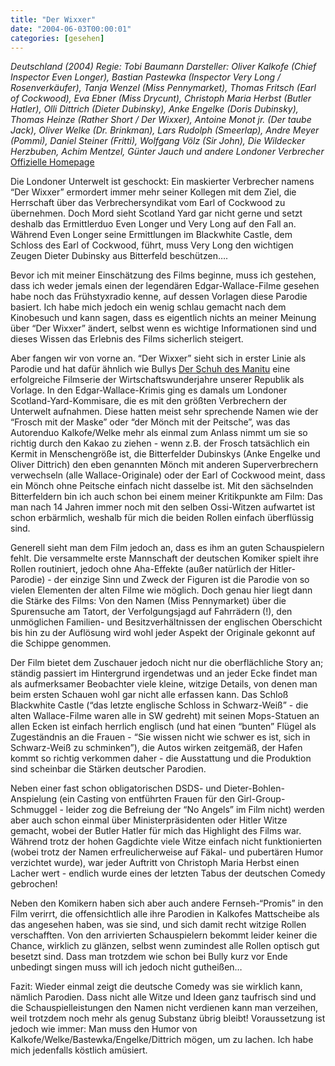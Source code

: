 ```yaml
---
title: "Der Wixxer"
date: "2004-06-03T00:00:01"
categories: [gesehen]
---
```


*Deutschland (2004)
Regie: Tobi Baumann
Darsteller: Oliver Kalkofe (Chief Inspector Even Longer), Bastian Pastewka (Inspector Very Long / Rosenverkäufer), Tanja Wenzel (Miss Pennymarket), Thomas Fritsch (Earl of Cockwood), Eva Ebner (Miss Drycunt), Christoph Maria Herbst (Butler Hatler), Olli Dittrich (Dieter Dubinsky), Anke Engelke (Doris Dubinsky), Thomas Heinze (Rather Short / Der Wixxer), Antoine Monot jr. (Der taube Jack), Oliver Welke (Dr. Brinkman), Lars Rudolph (Smeerlap), Andre Meyer (Pommi), Daniel Steiner (Fritti), Wolfgang Völz (Sir John), Die Wildecker Herzbuben, Achim Mentzel, Günter Jauch und andere Londoner Verbrecher*
[Offizielle Homepage](http://www.weristderwixxer.de/)

Die Londoner Unterwelt ist geschockt: Ein maskierter Verbrecher namens "Der Wixxer" ermordert immer mehr seiner Kollegen mit dem Ziel, die Herrschaft über das Verbrechersyndikat vom Earl of Cockwood zu übernehmen. Doch Mord sieht Scotland Yard gar nicht gerne und setzt deshalb das Ermittlerduo Even Longer und Very Long auf den Fall an. Während Even Longer seine Ermittlungen im Blackwhite Castle, dem Schloss des Earl of Cockwood, führt, muss Very Long den wichtigen Zeugen Dieter Dubinsky aus Bitterfeld beschützen....

Bevor ich mit meiner Einschätzung des Films beginne, muss ich gestehen, dass ich weder jemals einen der legendären Edgar-Wallace-Filme gesehen habe noch das Frühstyxradio kenne, auf dessen Vorlagen diese Parodie basiert. Ich habe mich jedoch ein wenig schlau gemacht nach dem Kinobesuch und kann sagen, dass es eigentlich nichts an meiner Meinung über "Der Wixxer" ändert, selbst wenn es wichtige Informationen sind und dieses Wissen das Erlebnis des Films sicherlich steigert.

Aber fangen wir von vorne an. "Der Wixxer" sieht sich in erster Linie als Parodie und hat dafür ähnlich wie Bullys [Der Schuh des Manitu](/blog/2001/08/15/der-schuh-des-manitu/) eine erfolgreiche Filmserie der Wirtschaftswunderjahre unserer Republik als Vorlage. In den Edgar-Wallace-Krimis ging es damals um Londoner Scotland-Yard-Kommisare, die es mit den größten Verbrechern der Unterwelt aufnahmen. Diese hatten meist sehr sprechende Namen wie der "Frosch mit der Maske" oder "der Mönch mit der Peitsche", was das Autorenduo Kalkofe/Welke mehr als einmal zum Anlass nimmt um sie so richtig durch den Kakao zu ziehen - wenn z.B. der Frosch tatsächlich ein Kermit in Menschengröße ist, die Bitterfelder Dubinskys (Anke Engelke und Oliver Dittrich) den eben genannten Mönch mit anderen Superverbrechern verwechseln (alle Wallace-Originale) oder der Earl of Cockwood meint, dass ein Mönch ohne Peitsche einfach nicht dasselbe ist. Mit den sächselnden Bitterfeldern bin ich auch schon bei einem meiner Kritikpunkte am Film: Das man nach 14 Jahren immer noch mit den selben Ossi-Witzen aufwartet ist schon erbärmlich, weshalb für mich die beiden Rollen einfach überflüssig sind.

Generell sieht man dem Film jedoch an, dass es ihm an guten Schauspielern fehlt. Die versammelte erste Mannschaft der deutschen Komiker spielt ihre Rollen routiniert, jedoch ohne Aha-Effekte (außer natürlich der Hitler-Parodie) - der einzige Sinn und Zweck der Figuren ist die Parodie von so vielen Elementen der alten Filme wie möglich. Doch genau hier liegt dann die Stärke des Films: Von den Namen (Miss Pennymarket) über die Spurensuche am Tatort, der Verfolgungsjagd auf Fahrrädern (!), den unmöglichen Familien- und Besitzverhältnissen der englischen Oberschicht bis hin zu der Auflösung wird wohl jeder Aspekt der Originale gekonnt auf die Schippe genommen.

Der Film bietet dem Zuschauer jedoch nicht nur die oberflächliche Story an; ständig passiert im Hintergrund irgendetwas und an jeder Ecke findet man als aufmerksamer Beobachter viele kleine, witzige Details, von denen man beim ersten Schauen wohl gar nicht alle erfassen kann. Das Schloß Blackwhite Castle ("das letzte englische Schloss in Schwarz-Weiß" - die alten Wallace-Filme waren alle in SW gedreht) mit seinen Mops-Statuen an allen Ecken ist einfach herrlich englisch (und hat einen "bunten" Flügel als Zugeständnis an die Frauen - "Sie wissen nicht wie schwer es ist, sich in Schwarz-Weiß zu schminken"), die Autos wirken zeitgemäß, der Hafen kommt so richtig verkommen daher - die Ausstattung und die Produktion sind scheinbar die Stärken deutscher Parodien.

Neben einer fast schon obligatorischen DSDS- und Dieter-Bohlen-Anspielung (ein Casting von entführten Frauen für den Girl-Group-Schmuggel - leider zog die Befreiung der "No Angels" im Film nicht) werden aber auch schon einmal über Ministerpräsidenten oder Hitler Witze gemacht, wobei der Butler Hatler für mich das Highlight des Films war. Während trotz der hohen Gagdichte viele Witze einfach nicht funktionierten (wobei trotz der Namen erfreulicherweise auf Fäkal- und pubertären Humor verzichtet wurde), war jeder Auftritt von Christoph Maria Herbst einen Lacher wert - endlich wurde eines der letzten Tabus der deutschen Comedy gebrochen!

Neben den Komikern haben sich aber auch andere Fernseh-"Promis" in den Film verirrt, die offensichtlich alle ihre Parodien in Kalkofes Mattscheibe als das angesehen haben, was sie sind, und sich damit recht witzige Rollen verschafften. Von den arrivierten Schauspielern bekommt leider keiner die Chance, wirklich zu glänzen, selbst wenn zumindest alle Rollen optisch gut besetzt sind. Dass man trotzdem wie schon bei Bully kurz vor Ende unbedingt singen muss will ich jedoch nicht gutheißen...

Fazit: Wieder einmal zeigt die deutsche Comedy was sie wirklich kann, nämlich Parodien. Dass nicht alle Witze und Ideen ganz taufrisch sind und die Schauspielleistungen den Namen nicht verdienen kann man verzeihen, weil trotzdem noch mehr als genug Substanz übrig bleibt! Voraussetzung ist jedoch wie immer: Man muss den Humor von Kalkofe/Welke/Bastewka/Engelke/Dittrich mögen, um zu lachen. Ich habe mich jedenfalls köstlich amüsiert.

